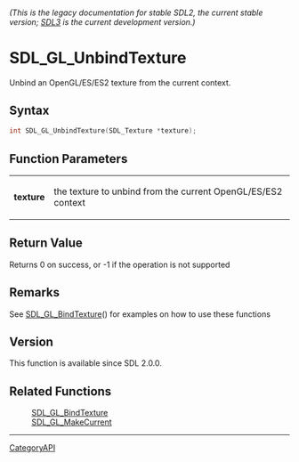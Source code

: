====== (This is the legacy documentation for stable SDL2, the current stable version; [https://wiki.libsdl.org/SDL3/ SDL3] is the current development version.) ======
= SDL_GL_UnbindTexture =

Unbind an OpenGL/ES/ES2 texture from the current context.

== Syntax ==

<syntaxhighlight lang='c'>
int SDL_GL_UnbindTexture(SDL_Texture *texture);
</syntaxhighlight>

== Function Parameters ==

{|
|'''texture'''
|the texture to unbind from the current OpenGL/ES/ES2 context
|}

== Return Value ==

Returns 0 on success, or -1 if the operation is not supported

== Remarks ==

See [[SDL_GL_BindTexture]]() for examples on how to use these functions

== Version ==

This function is available since SDL 2.0.0.

== Related Functions ==

:[[SDL_GL_BindTexture]]
:[[SDL_GL_MakeCurrent]]

----
[[CategoryAPI]]



